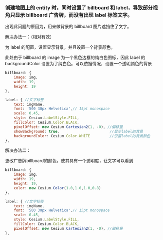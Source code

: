 ### 创建地图上的 entity 时，同时设置了 billboard 和 label，导致部分视角只显示 billboard 广告牌，而没有出现 label 标签文字。

出现此问题的原因为，用来做背景的 billboard 图片遮挡住了文字。

解决办法一：（相对有效）

为 label 的配置，设置显示背景，并且设置一个背景颜色。

此处由于 billboard 的 image 为一个黑色边框的纯白色图标，因此 label 的 backgroundColor 设置为了纯白色。可以依据情况，设置一个透明颜色的背景

```js
billboard: {
    image: img,
    width: 19,
    height: 19
},

label: { //文字标签
    text: imgName,
    font: '500 30px Helvetica',// 15pt monospace
    scale: 0.45,
    style: Cesium.LabelStyle.FILL,
    fillColor: Cesium.Color.BLACK,
    pixelOffset: new Cesium.Cartesian2(1, -0), //偏移量
    showBackground: true,                       //显示label的背景
    backgroundColor: Cesium.Color.WHITE         //设置label的背景颜色
},
```

解决办法二：

更改广告牌billboard的颜色，使其具有一个透明度，让文字可以看到

```js
billboard: {
    image: img,
    width: 19,
    height: 19,
    color: new Cesium.Color(1.0,1.0,1.0,0.8)
},

label: { //文字标签
    text: imgName,
    font: '500 30px Helvetica',// 15pt monospace
    scale: 0.45,
    style: Cesium.LabelStyle.FILL,
    fillColor: Cesium.Color.BLACK,
    pixelOffset: new Cesium.Cartesian2(1, -0), //偏移量
},
```
